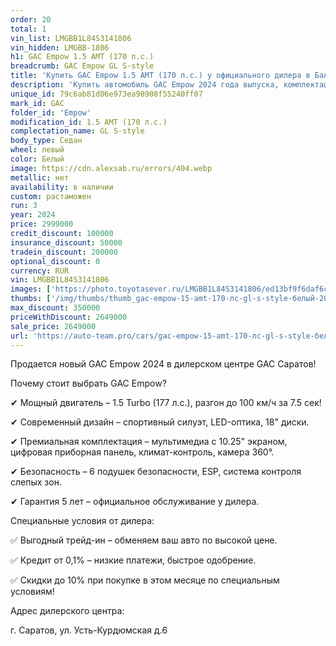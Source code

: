 ```yaml
---
order: 20
total: 1
vin_list: LMGBB1L84S3141806
vin_hidden: LMGBB-1806
h1: GAC Empow 1.5 AMT (170 л.с.)
breadcrumb: GAC Empow GL S-style
title: 'Купить GAC Empow 1.5 AMT (170 л.с.) у официального дилера в Балаково'
description: 'Купить автомобиль GAC Empow 2024 года выпуска, комплектация GL S-style, цвет - Белый, двигатель - 1.5 AMT (170 л.с.) у официального дилера в г. Балаково. Стоимость данного автомобиля GAC Empow – 2649000'
unique_id: 79c6ab81d06e973ea98908f55240ff07
mark_id: GAC
folder_id: 'Empow'
modification_id: 1.5 AMT (170 л.с.)
complectation_name: GL S-style
body_type: Седан
wheel: левый
color: Белый
image: https://cdn.alexsab.ru/errors/404.webp
metallic: нет
availability: в наличии
custom: растаможен
run: 3
year: 2024
price: 2999000
credit_discount: 100000
insurance_discount: 50000
tradein_discount: 200000
optional_discount: 0
currency: RUR
vin: LMGBB1L84S3141806
images: ['https://photo.toyotasever.ru/LMGBB1L84S3141806/ed13bf9f6daf6ce6e68aaa23e91bc904.jpeg', 'https://photo.toyotasever.ru/LMGBB1L84S3141806/f7aa0ed9fb3178115c26bb8e15d6f593.jpeg', 'https://photo.toyotasever.ru/LMGBB1L84S3141806/626ee86849090841edc61677f2f7ea80.jpeg', 'https://photo.toyotasever.ru/LMGBB1L84S3141806/0a945e72319b67c9eb890a07ed18dbdd.jpeg', 'https://photo.toyotasever.ru/LMGBB1L84S3141806/a172b9cd3732f807e5a5b7c7a1723b1d.jpeg', 'https://photo.toyotasever.ru/LMGBB1L84S3141806/4e487b3cb382ff7680d4433cda766c4c.jpeg', 'https://photo.toyotasever.ru/LMGBB1L84S3141806/723990b61c60d9b195d0e8094b45ea10.jpeg', 'https://photo.toyotasever.ru/LMGBB1L84S3141806/91e7b71b3b50fce63aabb3071232de56.jpeg', 'https://photo.toyotasever.ru/LMGBB1L84S3141806/e3a39e734b5737ad8730e15392babac2.jpeg', 'https://photo.toyotasever.ru/LMGBB1L84S3141806/0f58690f5caad3bda97a980d13ca766e.jpeg', 'https://photo.toyotasever.ru/LMGBB1L84S3141806/238d3bc0f211814798cac9ace433dae5.jpeg', 'https://photo.toyotasever.ru/LMGBB1L84S3141806/9afe763295c9fe24df8f516f6336ab8b.jpeg', 'https://photo.toyotasever.ru/LMGBB1L84S3141806/e8907b6532cd8624fb03ce10b3e8221e.jpeg', 'https://photo.toyotasever.ru/LMGBB1L84S3141806/3b3e98132fd23e0154760c96633e79e5.jpeg', 'https://photo.toyotasever.ru/LMGBB1L84S3141806/7497004c3d85b992092d490c24cdf0e1.jpeg']
thumbs: ['/img/thumbs/thumb_gac-empow-15-amt-170-лс-gl-s-style-белый-2024_bc904_0.webp', '/img/thumbs/thumb_gac-empow-15-amt-170-лс-gl-s-style-белый-2024_6f593_1.webp', '/img/thumbs/thumb_gac-empow-15-amt-170-лс-gl-s-style-белый-2024_7ea80_2.webp', '/img/thumbs/thumb_gac-empow-15-amt-170-лс-gl-s-style-белый-2024_8dbdd_3.webp', '/img/thumbs/thumb_gac-empow-15-amt-170-лс-gl-s-style-белый-2024_23b1d_4.webp']
max_discount: 350000
priceWithDiscount: 2649000
sale_price: 2649000
url: 'https://auto-team.pro/cars/gac-empow-15-amt-170-лс-gl-s-style-белый-2024/'
---
```

<p>
 Продается новый GAC Empow 2024 в дилерском центре GAC Саратов!
</p>
<p>
</p>
<p>
 Почему стоит выбрать GAC Empow?
</p>
<p>
 ✔ Мощный двигатель – 1.5 Turbo (177 л.с.), разгон до 100 км/ч за 7.5 сек!
</p>
<p>
 ✔ Современный дизайн – спортивный силуэт, LED-оптика, 18" диски.
</p>
<p>
 ✔ Премиальная комплектация – мультимедиа с 10.25" экраном, цифровая приборная панель, климат-контроль, камера 360°.
</p>
<p>
 ✔ Безопасность – 6 подушек безопасности, ESP, система контроля слепых зон.
</p>
<p>
 ✔ Гарантия 5 лет – официальное обслуживание у дилера.
</p>
<p>
</p>
<p>
</p>
<p>
 Специальные условия от дилера:
</p>
<p>
 ✅ Выгодный трейд-ин – обменяем ваш авто по высокой цене.
</p>
<p>
 ✅ Кредит от 0,1% – низкие платежи, быстрое одобрение.
</p>
<p>
 ✅ Скидки до 10% при покупке в этом месяце по специальным условиям!
</p>
<p>
</p>
<p>
 Адрес дилерского центра:
</p>
<p>
 г. Саратов, ул. Усть-Курдюмская д.6
</p>
